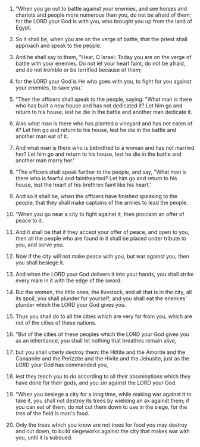 
1. "When you go out to battle against your enemies, and see horses and chariots and people more numerous than you, do not be afraid of them; for the LORD your God is with you, who brought you up from the land of Egypt.

2. So it shall be, when you are on the verge of battle, that the priest shall approach and speak to the people.

3. And he shall say to them, "Hear, O Israel: Today you are on the verge of battle with your enemies. Do not let your heart faint, do not be afraid, and do not tremble or be terrified because of them;

4. for the LORD your God is He who goes with you, to fight for you against your enemies, to save you.'

5. "Then the officers shall speak to the people, saying: "What man is there who has built a new house and has not dedicated it? Let him go and return to his house, lest he die in the battle and another man dedicate it.

6. Also what man is there who has planted a vineyard and has not eaten of it? Let him go and return to his house, lest he die in the battle and another man eat of it.

7. And what man is there who is betrothed to a woman and has not married her? Let him go and return to his house, lest he die in the battle and another man marry her.'

8. "The officers shall speak further to the people, and say, "What man is there who is fearful and fainthearted? Let him go and return to his house, lest the heart of his brethren faint like his heart.'

9. And so it shall be, when the officers have finished speaking to the people, that they shall make captains of the armies to lead the people.

10. "When you go near a city to fight against it, then proclaim an offer of peace to it.

11. And it shall be that if they accept your offer of peace, and open to you, then all the people who are found in it shall be placed under tribute to you, and serve you.

12. Now if the city will not make peace with you, but war against you, then you shall besiege it.

13. And when the LORD your God delivers it into your hands, you shall strike every male in it with the edge of the sword.

14. But the women, the little ones, the livestock, and all that is in the city, all its spoil, you shall plunder for yourself; and you shall eat the enemies' plunder which the LORD your God gives you.

15. Thus you shall do to all the cities which are very far from you, which are not of the cities of these nations.

16. "But of the cities of these peoples which the LORD your God gives you as an inheritance, you shall let nothing that breathes remain alive,

17. but you shall utterly destroy them: the Hittite and the Amorite and the Canaanite and the Perizzite and the Hivite and the Jebusite, just as the LORD your God has commanded you,

18. lest they teach you to do according to all their abominations which they have done for their gods, and you sin against the LORD your God.

19. "When you besiege a city for a long time, while making war against it to take it, you shall not destroy its trees by wielding an ax against them; if you can eat of them, do not cut them down to use in the siege, for the tree of the field is man's food.

20. Only the trees which you know are not trees for food you may destroy and cut down, to build siegeworks against the city that makes war with you, until it is subdued.


